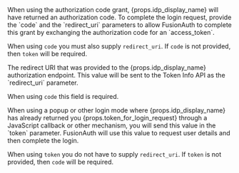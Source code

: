 
<APIField name="data.code" type="String" optional since={props.data_code_since}>
  When using the authorization code grant, {props.idp_display_name} will have returned an authorization code. To complete the login request, provide the `code` and the `redirect_uri` parameters to allow FusionAuth to complete this grant by exchanging the authorization code for an `access_token`.

  When using `code` you must also supply `redirect_uri`. If `code` is not provided, then `token` will be required.
</APIField>

<APIField name="data.redirect_uri" type="String" optional since={props.data_code_since}>
  The redirect URI that was provided to the {props.idp_display_name} authorization endpoint. This value will be sent to the Token Info API as the `redirect_uri` parameter.

  When using `code` this field is required.
</APIField>

<APIField name="data.token" type="String" optional>
  When using a popup or other login mode where {props.idp_display_name} has already returned you {props.token_for_login_request} through a JavaScript callback or other mechanism, you will send this value in the `token` parameter. FusionAuth will use this value to request user details and then complete the login.

  When using `token` you do not have to supply `redirect_uri`. If `token` is not provided, then `code` will be required.
</APIField>


